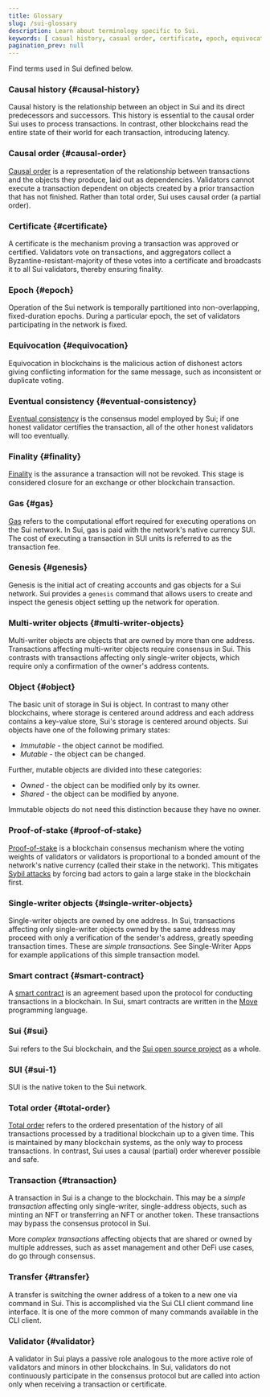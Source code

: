 ```yaml
---
title: Glossary
slug: /sui-glossary
description: Learn about terminology specific to Sui.
keywords: [ casual history, casual order, certificate, epoch, equivocation, eventual consistency, finality, gas, genesis, multi-writer objects, objects, proof-of-stake, proof of stake, single-writer objects, sui, SUI token, total order, transaction, transfer, validator ]
pagination_prev: null
---
```


Find terms used in Sui defined below.

### Causal history {#causal-history}

Causal history is the relationship between an object in Sui and its direct predecessors and successors. This history is essential to the causal order Sui uses to process transactions. In contrast, other blockchains read the entire state of their world for each transaction,
introducing latency.

### Causal order {#causal-order}

[Causal order](https://www.scattered-thoughts.net/writing/causal-ordering/) is a representation of the relationship between transactions and the objects they produce, laid out as dependencies. Validators cannot execute a transaction dependent on objects created by a prior transaction that has not finished. Rather than total order, Sui uses causal order (a partial order).

### Certificate {#certificate}

A certificate is the mechanism proving a transaction was approved or certified. Validators vote on transactions, and aggregators collect a Byzantine-resistant-majority of these votes into a certificate and broadcasts it to all Sui validators, thereby ensuring finality.

### Epoch {#epoch}

Operation of the Sui network is temporally partitioned into non-overlapping, fixed-duration epochs. During a particular epoch, the set of validators participating in the network is fixed.

### Equivocation {#equivocation}

Equivocation in blockchains is the malicious action of dishonest actors giving conflicting information for the same message, such as inconsistent or duplicate voting.

### Eventual consistency {#eventual-consistency}

[Eventual consistency](https://en.wikipedia.org/wiki/Eventual_consistency) is the consensus model employed by Sui; if one honest validator
certifies the transaction, all of the other honest validators will too eventually.

### Finality {#finality}

[Finality](https://medium.com/mechanism-labs/finality-in-blockchain-consensus-d1f83c120a9a) is the assurance a transaction will not be revoked. This stage is considered closure for an exchange or other blockchain transaction.

### Gas {#gas}

[Gas](https://ethereum.org/en/developers/docs/gas/) refers to the computational effort required for executing operations on the Sui network. In Sui, gas is paid with the network's native currency SUI. The cost of executing a transaction in SUI units is referred to as the transaction fee.

### Genesis {#genesis}

Genesis is the initial act of creating accounts and gas objects for a Sui network. Sui provides a `genesis` command that allows users to create and inspect the genesis object setting up the network for operation.

### Multi-writer objects {#multi-writer-objects}

Multi-writer objects are objects that are owned by more than one address. Transactions affecting multi-writer objects require consensus in Sui. This contrasts with transactions affecting only single-writer objects, which require only a confirmation of the owner's address contents.

### Object {#object}

The basic unit of storage in Sui is object. In contrast to many other blockchains, where storage is centered around address and each address contains a key-value store, Sui's storage is centered around objects. Sui objects have one of the following primary states:

- _Immutable_ - the object cannot be modified.
- _Mutable_ - the object can be changed.

Further, mutable objects are divided into these categories:

- _Owned_ - the object can be modified only by its owner.
- _Shared_ - the object can be modified by anyone.

Immutable objects do not need this distinction because they have no owner.

### Proof-of-stake {#proof-of-stake}

[Proof-of-stake](https://en.wikipedia.org/wiki/Proof_of_stake) is a blockchain consensus mechanism where the voting weights of validators or validators is proportional to a bonded amount of the network's native currency (called their stake in the network). This mitigates [Sybil attacks](https://en.wikipedia.org/wiki/Sybil_attack) by forcing bad actors to gain a large stake in the blockchain first.

### Single-writer objects {#single-writer-objects}

Single-writer objects are owned by one address. In Sui, transactions affecting only single-writer objects owned by the same address may proceed with only a verification of the sender's address, greatly speeding transaction times. These are _simple transactions_. See Single-Writer Apps for example applications of this simple transaction model.

### Smart contract {#smart-contract}

A [smart contract](https://en.wikipedia.org/wiki/Smart_contract) is an agreement based upon the protocol for conducting transactions in a blockchain. In Sui, smart contracts are written in the [Move](https://github.com/MystenLabs/awesome-move) programming language.

### Sui {#sui}

Sui refers to the Sui blockchain, and the [Sui open source project](https://github.com/MystenLabs/sui/) as a whole.

### SUI {#sui-1}

SUI is the native token to the Sui network.

### Total order {#total-order}

[Total order](https://en.wikipedia.org/wiki/Total_order) refers to the ordered presentation of the history of all transactions processed by a traditional blockchain up to a given time. This is maintained by many blockchain systems, as the only way to process transactions. In contrast, Sui uses a causal (partial) order wherever possible and safe.

### Transaction {#transaction}

A transaction in Sui is a change to the blockchain. This may be a _simple transaction_ affecting only single-writer, single-address objects, such as minting an NFT or transferring an NFT or another token. These transactions may bypass the consensus protocol in Sui.

More _complex transactions_ affecting objects that are shared or owned by multiple addresses, such as asset management and other DeFi use cases, do go through consensus.

### Transfer {#transfer}

A transfer is switching the owner address of a token to a new one via command in Sui. This is accomplished via the Sui CLI client command line interface. It is one of the more common of many commands available in the CLI client.

### Validator {#validator}

A validator in Sui plays a passive role analogous to the more active role of validators and minors in other blockchains. In Sui, validators do not continuously participate in the consensus protocol but are called into action only when receiving a transaction or
certificate.
